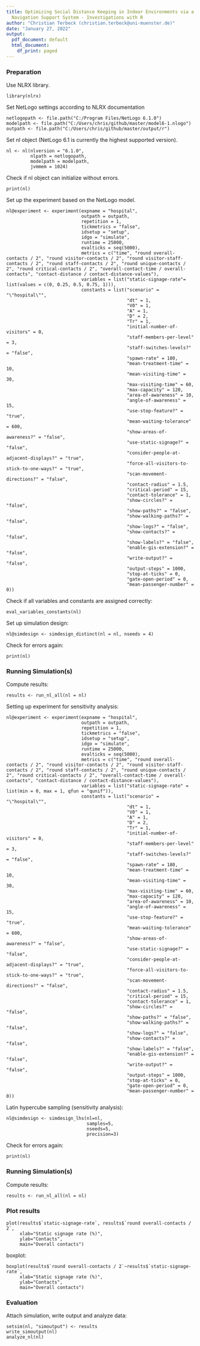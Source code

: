 ```yaml
---
title: Optimizing Social Distance Keeping in Indoor Environments via a Public Display
  Navigation Support System - Investigations with R
author: "Christian Terbeck (christian.terbeck@uni-muenster.de)"
date: "January 27, 2022"
output:
  pdf_document: default
  html_document:
    df_print: paged
---
```


### Preparation

Use NLRX library.

```
library(nlrx)
```

Set NetLogo settings according to NLRX documentation

```
netlogopath <- file.path("C:/Program Files/NetLogo 6.1.0")
modelpath <- file.path("C:/Users/chris/github/master/model6-1.nlogo")
outpath <- file.path("C:/Users/chris/github/master/output/r")
```

Set nl object (NetLogo 6.1 is currently the highest supported version).

```
nl <- nl(nlversion = "6.1.0",
         nlpath = netlogopath,
         modelpath = modelpath,
         jvmmem = 1024)
```

Check if nl object can initialize without errors.

```
print(nl)
```

Set up the experiment based on the NetLogo model.

```
nl@experiment <- experiment(expname = "hospital",
                            outpath = outpath,
                            repetition = 1,
                            tickmetrics = "false",
                            idsetup = "setup",
                            idgo = "simulate",
                            runtime = 25000,
                            evalticks = seq(5000),
                            metrics = c("time", "round overall-contacts / 2", "round visitor-contacts / 2", "round visitor-staff-contacts / 2", "round staff-contacts / 2", "round unique-contacts / 2", "round critical-contacts / 2", "overall-contact-time / overall-contacts", "contact-distance / contact-distance-values"),
                            variables = list("static-signage-rate"= list(values = c(0, 0.25, 0.5, 0.75, 1))),
                            constants = list("scenario" = "\"hospital\"",
                                             "dt" = 1,
                                             "V0" = 1,
                                             "A" = 1,
                                             "D" = 2,
                                             "Tr" = 1,
                                             "initial-number-of-visitors" = 0,
                                             "staff-members-per-level" = 3,
                                             "staff-switches-levels?" = "false",
                                             "spawn-rate" = 180,
                                             "mean-treatment-time" = 10,
                                             "mean-visiting-time" = 30,
                                             "max-visiting-time" = 60,
                                             "max-capacity" = 120,
                                             "area-of-awareness" = 10,
                                             "angle-of-awareness" = 15,
                                             "use-stop-feature?" = "true",
                                             "mean-waiting-tolerance" = 600,
                                             "show-areas-of-awareness?" = "false",
                                             "use-static-signage?" = "false",
                                             "consider-people-at-adjacent-displays?" = "true",
                                             "force-all-visitors-to-stick-to-one-ways?" = "true",
                                             "scan-movement-directions?" = "false",
                                             "contact-radius" = 1.5,
                                             "critical-period" = 15,
                                             "contact-tolerance" = 1,
                                             "show-circles?" = "false",
                                             "show-paths?" = "false",
                                             "show-walking-paths?" = "false",
                                             "show-logs?" = "false",
                                             "show-contacts?" = "false",
                                             "show-labels?" = "false",
                                             "enable-gis-extension?" = "false",
                                             "write-output?" = "false",
                                             "output-steps" = 1000,
                                             "stop-at-ticks" = 0,
                                             "gate-open-period" = 0,
                                             "mean-passenger-number" = 0))
```

Check if all variables and constants are assigned correctly:

```
eval_variables_constants(nl)
```

Set up simulation design:
  
```
nl@simdesign <- simdesign_distinct(nl = nl, nseeds = 4)
```

Check for errors again:
  
```
print(nl)
```

### Running Simulation(s)

Compute results:
  
```
results <- run_nl_all(nl = nl)
```

Setting up experiment for sensitivity analysis:


```
nl@experiment <- experiment(expname = "hospital",
                            outpath = outpath,
                            repetition = 1,
                            tickmetrics = "false",
                            idsetup = "setup",
                            idgo = "simulate",
                            runtime = 25000,
                            evalticks = seq(5000),
                            metrics = c("time", "round overall-contacts / 2", "round visitor-contacts / 2", "round visitor-staff-contacts / 2", "round staff-contacts / 2", "round unique-contacts / 2", "round critical-contacts / 2", "overall-contact-time / overall-contacts", "contact-distance / contact-distance-values"),
                            variables = list("static-signage-rate" = list(min = 0, max = 1, qfun = "qunif")),
                            constants = list("scenario" = "\"hospital\"",
                                             "dt" = 1,
                                             "V0" = 1,
                                             "A" = 1,
                                             "D" = 2,
                                             "Tr" = 1,
                                             "initial-number-of-visitors" = 0,
                                             "staff-members-per-level" = 3,
                                             "staff-switches-levels?" = "false",
                                             "spawn-rate" = 180,
                                             "mean-treatment-time" = 10,
                                             "mean-visiting-time" = 30,
                                             "max-visiting-time" = 60,
                                             "max-capacity" = 120,
                                             "area-of-awareness" = 10,
                                             "angle-of-awareness" = 15,
                                             "use-stop-feature?" = "true",
                                             "mean-waiting-tolerance" = 600,
                                             "show-areas-of-awareness?" = "false",
                                             "use-static-signage?" = "false",
                                             "consider-people-at-adjacent-displays?" = "true",
                                             "force-all-visitors-to-stick-to-one-ways?" = "true",
                                             "scan-movement-directions?" = "false",
                                             "contact-radius" = 1.5,
                                             "critical-period" = 15,
                                             "contact-tolerance" = 1,
                                             "show-circles?" = "false",
                                             "show-paths?" = "false",
                                             "show-walking-paths?" = "false",
                                             "show-logs?" = "false",
                                             "show-contacts?" = "false",
                                             "show-labels?" = "false",
                                             "enable-gis-extension?" = "false",
                                             "write-output?" = "false",
                                             "output-steps" = 1000,
                                             "stop-at-ticks" = 0,
                                             "gate-open-period" = 0,
                                             "mean-passenger-number" = 0))
```

Latin hypercube sampling (sensitivity analysis):

```
nl@simdesign <- simdesign_lhs(nl=nl,
                              samples=5,
                              nseeds=5,
                              precision=3)
```

Check for errors again:

```
print(nl)
```

### Running Simulation(s)

Compute results:

```
results <- run_nl_all(nl = nl)
```

### Plot results

```
plot(results$`static-signage-rate`, results$`round overall-contacts / 2`,
     xlab="Static signage rate (%)",
     ylab="Contacts",
     main="Overall contacts")
```

boxplot:

```
boxplot(results$`round overall-contacts / 2`~results$`static-signage-rate`,
     xlab="Static signage rate (%)",
     ylab="Contacts",
     main="Overall contacts")
```

### Evaluation

Attach simulation, write output and analyze data:

```
setsim(nl, "simoutput") <- results
write_simoutput(nl)
analyze_nl(nl)
```